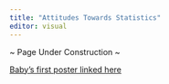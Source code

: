 ```yaml
---
title: "Attitudes Towards Statistics"
editor: visual
---
```


\~ Page Under Construction \~

[Baby's first poster linked here](https://raw.githubusercontent.com/rlisinker/website-quarto/main/files/attitudes/Lisinker_Attitudes_LSGSC_Poster.pdf)
